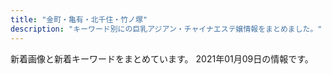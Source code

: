 ```yaml
---
title: "金町・亀有・北千住・竹ノ塚"
description: "キーワード別にの巨乳アジアン・チャイナエステ嬢情報をまとめました。"
---
```


新着画像と新着キーワードをまとめています。
2021年01月09日の情報です。

<DmmAffiliateIns />
<KeywordTable
  shops={
    [
    {
        "station": "JR\u91d1\u753a\u99c5\u5317\u53e3",
        "keywords": {
            "D": 18,
            "86": 14,
            "88": 4
        },
        "url": "http://esthe-aroma.biz/",
        "img_links": [
            "http://esthe-aroma.biz/img/cg02.jpg",
            "http://esthe-aroma.biz/img/cg09.jpg",
            "http://esthe-aroma.biz/img/m04.jpg",
            "http://esthe-aroma.biz/img/syst.jpg",
            "http://esthe-aroma.biz/img/m05a.jpg",
            "http://esthe-aroma.biz/img/top.jpg",
            "http://esthe-aroma.biz/img/fla03.jpg",
            "http://esthe-aroma.biz/img/stal.jpg",
            "http://esthe-aroma.biz/img/cg101.jpg",
            "http://esthe-aroma.biz/img/fla01.jpg",
            "http://esthe-aroma.biz/img/m02a.jpg",
            "http://esthe-aroma.biz/img/m05.jpg",
            "http://esthe-aroma.biz/img/tr02.jpg",
            "http://esthe-aroma.biz/img/cg05.jpg",
            "http://esthe-aroma.biz/img/cg03.jpg",
            "http://esthe-aroma.biz/img/m03.jpg",
            "http://esthe-aroma.biz/img/cg06.jpg",
            "http://esthe-aroma.biz/img/m03a.jpg",
            "http://esthe-aroma.biz/img/no.png",
            "http://esthe-aroma.biz/img/ff.jpg",
            "http://esthe-aroma.biz/img/m02.jpg",
            "http://esthe-aroma.biz/img/cg10.jpg",
            "http://esthe-aroma.biz/img/cg011.jpg",
            "http://esthe-aroma.biz/img/m01.jpg",
            "http://esthe-aroma.biz/img/acct.jpg",
            "http://esthe-aroma.biz/img/m06.jpg",
            "http://esthe-aroma.biz/img/cg081.jpg",
            "http://esthe-aroma.biz/img/tr01.jpg",
            "http://esthe-aroma.biz/img/cg021.jpg",
            "http://esthe-aroma.biz/img/fla02.jpg",
            "http://esthe-aroma.biz/img/cg07.jpg",
            "http://esthe-aroma.biz/img/m01a.jpg",
            "http://esthe-aroma.biz/img/cg01.jpg",
            "http://esthe-aroma.biz/img/cg08.jpg"
        ],
        "name": "Sakura"
    },
    {
        "station": "JR\u5357\u5343\u4f4f\u99c5\u5357\u53e3",
        "url": "http://www.hi-msg.com/tulip/",
        "img_links": [],
        "keywords": {},
        "name": "Tulip\uff5e\u30c1\u30e5\u30fc\u30ea\u30c3\u30d7"
    },
    {
        "img_links": [
            "http://www.hananoyume.esjp.info/files/003.jpg",
            "http://www.hananoyume.esjp.info/images/tel.png",
            "http://www.hananoyume.esjp.info/files/007-03.jpg",
            "http://www.hananoyume.esjp.info/images/maga.jpg",
            "http://www.hananoyume.esjp.info/images/s1.jpg",
            "http://www.hananoyume.esjp.info/files/001.jpg",
            "http://www.hananoyume.esjp.info/files/006-03.jpg",
            "http://www.hananoyume.esjp.info/images/new3.png",
            "http://www.hananoyume.esjp.info/images/shop/shop02.jpg",
            "http://www.hananoyume.esjp.info/files/001-02.jpg",
            "http://www.hananoyume.esjp.info/images/zi_staff.png",
            "http://www.hananoyume.esjp.info/images/service.png",
            "http://www.hananoyume.esjp.info/images/main_top.png",
            "http://www.hananoyume.esjp.info/images/zi_massage.png",
            "http://www.hananoyume.esjp.info/files/005-03.jpg",
            "http://www.hananoyume.esjp.info/files/009-02.jpg",
            "http://www.hananoyume.esjp.info/files/007-02.jpg",
            "http://www.hananoyume.esjp.info/files/008.jpg",
            "http://www.hananoyume.esjp.info/images/main_bottom.png",
            "http://www.hananoyume.esjp.info/files/008-03.jpg",
            "http://www.hananoyume.esjp.info/files/001-03.jpg",
            "http://www.hananoyume.esjp.info/images/s3.jpg",
            "http://www.hananoyume.esjp.info/images/new1.png",
            "http://www.hananoyume.esjp.info/files/007.jpg",
            "http://www.hananoyume.esjp.info/files/009-03.jpg",
            "http://www.hananoyume.esjp.info/files/005.jpg",
            "http://www.hananoyume.esjp.info/images/infotiao1.jpg",
            "http://www.hananoyume.esjp.info/files/003-02.jpg",
            "http://www.hananoyume.esjp.info/files/003-03.jpg",
            "http://www.hananoyume.esjp.info/images/shop/shop01.jpg",
            "http://www.hananoyume.esjp.info/images/shop/shop03.jpg",
            "http://www.hananoyume.esjp.info/files/005-02.jpg",
            "http://www.hananoyume.esjp.info/files/006-02.jpg",
            "http://www.hananoyume.esjp.info/images/xian.png",
            "http://www.hananoyume.esjp.info/images/pick.png",
            "http://www.hananoyume.esjp.info/images/s2.jpg",
            "http://www.hananoyume.esjp.info/files/008-02.jpg",
            "http://www.hananoyume.esjp.info/files/006.jpg",
            "http://www.hananoyume.esjp.info/images/shop/shop04.jpg",
            "http://www.hananoyume.esjp.info/files/009.jpg"
        ],
        "name": "\u82b1\u306e\u5922",
        "station": "JR\u4e80\u6709\u99c5\u5357\u53e3",
        "url": "http://www.hananoyume.esjp.info/",
        "keywords": {
            "E": 1,
            "D": 5,
            "86": 2,
            "88": 1,
            "87": 3,
            "89": 1
        }
    },
    {
        "station": "\u5317\u5343\u4f4f\u99c5\u6771\u53e3",
        "keywords": {
            "D": 1,
            "E": 2
        },
        "name": "\u6cc9\u30fb\u3044\u305a\u307f",
        "img_links": [
            "https://moon-love.info/staffPhoto/b20200711151214.jpg",
            "https://moon-love.info/images/mobile.jpg",
            "https://moon-love.info/images/slider1/03.jpg",
            "https://moon-love.info/images/gallery1.png",
            "https://moon-love.info/staffPhoto/b20200527170611.jpg",
            "https://moon-love.info/staffPhoto/s20200711151214.jpg",
            "https://moon-love.info/js/sliderLine/slide_prev.png",
            "https://moon-love.info/images/slider1/01.jpg",
            "https://moon-love.info/images/slider1/02.jpg",
            "https://moon-love.info/images/returnBtn.png",
            "https://moon-love.info/uploadfiles/images/campaignIyasiHealCom.jpg",
            "https://moon-love.info/js/sliderLine/slide_next.png",
            "https://moon-love.info/images/noImg.jpg",
            "https://moon-love.info/staffPhoto/s20200527170611.jpg"
        ],
        "url": "https://moon-love.info/"
    },
    {
        "img_links": [
            "http://raku.est888.com/css/staff/staff01-a.png",
            "http://raku.est888.com/css/top02-left.png",
            "http://raku.est888.com/css/osusume.jpg",
            "http://raku.est888.com/css/staff/staff001-a.png",
            "http://raku.est888.com/css/nav/nav-004.jpg",
            "http://raku.est888.com/css/tel.png",
            "http://raku.est888.com/css/cam01.jpg",
            "http://raku.est888.com/css/nav/nav-001.jpg",
            "http://raku.est888.com/css/nav/nav-003.jpg",
            "http://raku.est888.com/css/nav/nav-005.jpg",
            "http://raku.est888.com/css/nav/nav-006.jpg",
            "http://raku.est888.com/css/nav/nav-002.jpg"
        ],
        "station": "JR\u91d1\u753a\u99c5\u5317\u53e3",
        "keywords": {
            "87": 2,
            "C": 2,
            "D": 1,
            "89": 1
        },
        "url": "http://raku.est888.com/",
        "name": "\u697d"
    },
    {
        "station": "JR\u5317\u5343\u4f4f\u99c5",
        "img_links": [
            "http://www.kb.masg.info/files/015.jpg",
            "http://www.kb.masg.info/files/013.jpg",
            "http://www.kb.masg.info/files/002.jpg",
            "http://www.kb.masg.info/images/bar-news.png",
            "http://www.kb.masg.info/files/004.jpg",
            "http://www.kb.masg.info/files/010.jpg",
            "http://www.kb.masg.info/files/014.jpg",
            "http://www.kb.masg.info/images/info2.jpg",
            "http://www.kb.masg.info/files/008.jpg",
            "http://www.kb.masg.info/files/017.jpg",
            "http://www.kb.masg.info/files/016.jpg",
            "http://www.kb.masg.info/images/girls-bar.png",
            "http://www.kb.masg.info/images/bar-girls.png",
            "http://www.kb.masg.info/files/011.jpg",
            "http://www.kb.masg.info/files/005.jpg",
            "http://www.kb.masg.info/files/009.jpg",
            "http://www.kb.masg.info/images/info1.jpg",
            "http://www.kb.masg.info/images/bar-inte.png",
            "http://www.kb.masg.info/files/006.jpg",
            "http://www.kb.masg.info/files/012.jpg",
            "http://www.kb.masg.info/images/bar-infomation.png",
            "http://www.kb.masg.info/images/info_text.jpg"
        ],
        "name": "\u770b\u8b77\u7f8e\u4eba",
        "keywords": {
            "86": 2,
            "88": 1,
            "87": 10,
            "D": 14
        },
        "url": "http://www.kb.masg.info/"
    },
    {
        "station": "\u7af9\u30ce\u585a\u99c5\u6771\u53e3",
        "img_links": [
            "http://kokoroan.jps.cm/images/room3.jpg",
            "http://kokoroan.jps.cm/images/room2.jpg",
            "http://kokoroan.jps.cm/images/ser5.jpg",
            "http://kokoroan.jps.cm/photos/sites/31/2020/10/2020100113045422.jpg",
            "http://kokoroan.jps.cm/images/room1.jpg",
            "http://kokoroan.jps.cm/images/mobile.jpg",
            "http://kokoroan.jps.cm/photos/sites/31/2020/08/2020082513400117.jpg",
            "http://kokoroan.jps.cm/images/girl-z1.jpg",
            "http://kokoroan.jps.cm/images/service_line.jpg",
            "http://kokoroan.jps.cm/images/ser2.jpg",
            "http://kokoroan.jps.cm/images/end.jpg",
            "http://kokoroan.jps.cm/images/girl-z2.jpg",
            "http://kokoroan.jps.cm/photos/sites/31/2019/02/2019021213081728.jpg",
            "http://kokoroan.jps.cm/images/ser3.jpg",
            "http://kokoroan.jps.cm/photos/sites/31/2019/06/2019060614301966.jpg",
            "http://kokoroan.jps.cm/images/bj3.jpg",
            "http://kokoroan.jps.cm/images/room4.jpg",
            "http://kokoroan.jps.cm/images/top.jpg",
            "http://kokoroan.jps.cm/images/mobile2.jpg",
            "http://kokoroan.jps.cm/images/ser1.jpg",
            "http://kokoroan.jps.cm/images/ser4.jpg",
            "http://kokoroan.jps.cm/images/staff_line.jpg"
        ],
        "name": "\u5922\u306e\u5bb6",
        "url": "http://kokoroan.jps.cm/",
        "keywords": {
            "86": 2,
            "84": 1,
            "83": 1,
            "D": 2,
            "C": 13
        }
    },
    {
        "keywords": {
            "84": 34,
            "C": 176,
            "87": 238,
            "89": 34,
            "D": 646,
            "85": 204,
            "F": 34,
            "83": 136,
            "E": 340,
            "86": 204,
            "88": 306
        },
        "name": "\u6e80\u8db3\u5ea6666",
        "url": "http://manzoku666.ests.jp/",
        "station": "JR\u4e80\u6709\u99c5\u5317\u53e3",
        "img_links": [
            "http://manzoku666.ests.jp/photos/sites/11/2020/03/2020032501221834.jpg",
            "http://manzoku666.ests.jp/photos/sites/11/2020/12/2020121707473177.jpg",
            "http://manzoku666.ests.jp/photos/sites/11/2020/02/2020021806520598.jpg",
            "http://manzoku666.ests.jp/images/ico_headline.png",
            "http://manzoku666.ests.jp/photos/sites/11/2020/06/202006070246267.jpg",
            "http://manzoku666.ests.jp/images/link_nav01.png",
            "http://manzoku666.ests.jp/images/tit_service.png",
            "http://manzoku666.ests.jp/photos/sites/11/2020/02/2020020406060435.jpg",
            "http://manzoku666.ests.jp/photos/sites/11/2020/04/2020041307203772.jpg",
            "http://manzoku666.ests.jp/photos/sites/11/2020/08/2020083103592411.jpg",
            "http://manzoku666.ests.jp/images/tit_staff.png",
            "http://manzoku666.ests.jp/photos/sites/11/2020/03/2020032706054338.jpg",
            "http://manzoku666.ests.jp/photos/sites/11/2020/12/2020121401254793.jpg",
            "http://manzoku666.ests.jp/photos/sites/11/2020/10/2020100307052232.jpg",
            "http://manzoku666.ests.jp/photos/sites/11/2020/10/2020101205183856.jpg",
            "http://manzoku666.ests.jp/images/link_nav04.png",
            "http://manzoku666.ests.jp/images/img_service04.jpg",
            "http://manzoku666.ests.jp/photos/sites/11/2020/09/2020090504512885.jpg",
            "http://manzoku666.ests.jp/images/sp_tit_pick.png",
            "http://manzoku666.ests.jp/images/img_service02.jpg",
            "http://manzoku666.ests.jp/photos/sites/11/2020/04/2020041307203118.jpg",
            "http://manzoku666.ests.jp/photos/sites/11/2020/06/2020060702462380.jpg",
            "http://manzoku666.ests.jp/photos/sites/11/2020/12/2020120907170783.jpg",
            "http://manzoku666.ests.jp/images/top.png",
            "http://manzoku666.ests.jp/images/bg_cont01.png",
            "http://manzoku666.ests.jp/photos/sites/11/2020/05/2020050405544639.jpg",
            "http://manzoku666.ests.jp/photos/sites/11/2020/06/2020062404121978.jpg",
            "http://manzoku666.ests.jp/images/img_service03.jpg",
            "http://manzoku666.ests.jp/photos/sites/11/2020/08/2020080206581422.jpg",
            "http://manzoku666.ests.jp/photos/sites/11/2020/02/2020022105272151.jpg",
            "http://manzoku666.ests.jp/images/room3_l.jpg",
            "http://manzoku666.ests.jp/photos/sites/11/2020/04/2020042806324932.jpg",
            "http://manzoku666.ests.jp/images/tit_new.png",
            "http://manzoku666.ests.jp/photos/sites/11/2020/11/2020110502545271.jpg",
            "http://manzoku666.ests.jp/photos/sites/11/2020/04/2020041604115739.jpg",
            "http://manzoku666.ests.jp/photos/sites/11/2020/02/2020020503574552.jpg",
            "http://manzoku666.ests.jp/images/link_nav02.png",
            "http://manzoku666.ests.jp/images/room4_l.jpg",
            "http://manzoku666.ests.jp/images/sp_nav03.png",
            "http://manzoku666.ests.jp/images/bg_cont03.png",
            "http://manzoku666.ests.jp/images/re.png",
            "http://manzoku666.ests.jp/photos/sites/11/2020/02/2020022605090032.jpg",
            "http://manzoku666.ests.jp/photos/sites/11/2020/11/2020112004565896.jpg",
            "http://manzoku666.ests.jp/photos/sites/11/2020/04/2020040509014522.jpg",
            "http://manzoku666.ests.jp/images/com_tel.png",
            "http://manzoku666.ests.jp/photos/sites/11/2021/01/2021010105190155.jpg",
            "http://manzoku666.ests.jp/photos/sites/11/2020/02/2020020406060891.jpg",
            "http://manzoku666.ests.jp/photos/sites/11/2020/11/2020111603414573.jpg",
            "http://manzoku666.ests.jp/images/room1_l.jpg",
            "http://manzoku666.ests.jp/photos/sites/11/2020/09/2020090504513613.jpg",
            "http://manzoku666.ests.jp/photos/sites/11/2020/10/2020102403261010.jpg",
            "http://manzoku666.ests.jp/photos/sites/11/2020/03/2020032501222689.jpg",
            "http://manzoku666.ests.jp/photos/sites/11/2020/02/2020022605090017.jpg",
            "http://manzoku666.ests.jp/images/img_service01.jpg",
            "http://manzoku666.ests.jp/images/tit_pick.png",
            "http://manzoku666.ests.jp/photos/sites/11/2020/05/2020052602523290.jpg",
            "http://manzoku666.ests.jp/images/sp_header.jpg",
            "http://manzoku666.ests.jp/photos/sites/11/2020/07/2020072104583128.jpg",
            "http://manzoku666.ests.jp/images/ico02.png",
            "http://manzoku666.ests.jp/images/link_nav05.png",
            "http://manzoku666.ests.jp/photos/sites/11/2020/12/2020122103414393.jpg",
            "http://manzoku666.ests.jp/photos/sites/11/2020/02/2020020503574022.jpg",
            "http://manzoku666.ests.jp/photos/sites/11/2020/08/2020083103591832.jpg",
            "http://manzoku666.ests.jp/photos/sites/11/2020/05/2020050405545542.jpg",
            "http://manzoku666.ests.jp/images/sp_nav02.png",
            "http://manzoku666.ests.jp/images/ico01.png",
            "http://manzoku666.ests.jp/images/link_nav03.png",
            "http://manzoku666.ests.jp/photos/sites/11/2020/06/2020062404121396.jpg",
            "http://manzoku666.ests.jp/photos/sites/11/2020/11/2020112004565127.jpg",
            "http://manzoku666.ests.jp/photos/sites/11/2020/04/202004130720240.jpg",
            "http://manzoku666.ests.jp/photos/sites/11/2020/05/2020050909240788.jpg",
            "http://manzoku666.ests.jp/photos/sites/11/2020/12/2020120106591913.jpg",
            "http://manzoku666.ests.jp/images/sp_nav01.png",
            "http://manzoku666.ests.jp/photos/sites/11/2020/04/2020041604120698.jpg",
            "http://manzoku666.ests.jp/images/room2_l.jpg",
            "http://manzoku666.ests.jp/photos/sites/11/2020/06/2020060702461717.jpg",
            "http://manzoku666.ests.jp/photos/sites/11/2020/02/202002040606066.jpg",
            "http://manzoku666.ests.jp/photos/sites/11/2020/04/2020040509014579.jpg"
        ]
    },
    {
        "keywords": {},
        "station": "\u7dbe\u702c\u99c5",
        "url": "https://heart-peace.business.site/",
        "name": "heart Peace \uff5e\u30cf\u30fc\u30c8\u30d4\u30fc\u30b9\uff5e",
        "img_links": []
    },
    {
        "url": "http://www.babygirl.relaxjp.info/",
        "img_links": [
            "http://www.babygirl.relaxjp.info/files/004.jpg",
            "http://www.babygirl.relaxjp.info/images/m5.jpg",
            "http://www.babygirl.relaxjp.info/images/m2.jpg",
            "http://www.babygirl.relaxjp.info/images/m3.jpg",
            "http://www.babygirl.relaxjp.info/images/slider-img001.jpg",
            "http://www.babygirl.relaxjp.info/files/002.jpg",
            "http://www.babygirl.relaxjp.info/images/b-online.png",
            "http://www.babygirl.relaxjp.info/images/m4.jpg",
            "http://www.babygirl.relaxjp.info/images/b-tel.png",
            "http://www.babygirl.relaxjp.info/images/rsubt2.png",
            "http://www.babygirl.relaxjp.info/images/m6.jpg",
            "http://www.babygirl.relaxjp.info/images/rsubt1.png",
            "http://www.babygirl.relaxjp.info/images/m1.jpg",
            "http://www.babygirl.relaxjp.info/files/001.jpg",
            "http://www.babygirl.relaxjp.info/images/rsubt7.png",
            "http://www.babygirl.relaxjp.info/images/rsubt3.png",
            "http://www.babygirl.relaxjp.info/images/slider-img002.jpg",
            "http://www.babygirl.relaxjp.info/images/rsubt4.png",
            "http://www.babygirl.relaxjp.info/images/rsubt6.png",
            "http://www.babygirl.relaxjp.info/files/003.jpg",
            "http://www.babygirl.relaxjp.info/images/rsubt5.png"
        ],
        "keywords": {
            "C": 8,
            "87": 8,
            "86": 16,
            "D": 24,
            "88": 8
        },
        "station": "JR\u5317\u5343\u4f4f\u99c5\u897f\u53e3",
        "name": "Baby Girl \uff5e\u30d9\u30a4\u30d3\u30fc\u30ac\u30fc\u30eb\uff5e"
    },
    {
        "img_links": [
            "http://www.night.ne.jp/nightnet/img/11.jpg",
            "http://www.night.ne.jp/tokyo/house/img/view_4.jpg",
            "http://www.night.ne.jp/nightnet/img/2.jpg",
            "http://www.night.ne.jp/tokyo/house/img_staff/g_7278.jpg",
            "http://www.night.ne.jp/_format/W/img/whats_news.jpg",
            "http://www.night.ne.jp/tokyo/house/img/index_view.jpg",
            "http://www.night.ne.jp/_format/W/img/index_enter_1.jpg",
            "http://www.night.ne.jp/tokyo/house/img_staff/g_7277.jpg",
            "http://www.night.ne.jp/nightnet/img/7.jpg",
            "http://www.night.ne.jp/nightnet/img/14.jpg",
            "http://www.night.ne.jp/tokyo/house/img/view_2.jpg",
            "http://www.night.ne.jp/nightnet/img/1.jpg",
            "http://www.night.ne.jp/nightnet/img/3.jpg",
            "http://www.night.ne.jp/nightnet/img/8.jpg",
            "http://www.night.ne.jp/_format/W/img/whats_view.jpg",
            "http://www.night.ne.jp/nightnet/img/10.jpg",
            "http://www.night.ne.jp/nightnet/img/13.jpg",
            "http://www.night.ne.jp/tokyo/house/img/view_3.jpg",
            "http://www.night.ne.jp/nightnet/img/15.jpg",
            "http://www.night.ne.jp/tokyo/house/img/index.jpg",
            "http://www.night.ne.jp/tokyo/house/img/view_1.jpg",
            "http://www.night.ne.jp/nightnet/img/17.jpg",
            "http://www.night.ne.jp/_format/W/img/over_msg_01.jpg",
            "http://www.night.ne.jp/tokyo/house/img/index_top.jpg",
            "http://www.night.ne.jp/nightnet/img/5.jpg",
            "http://www.night.ne.jp/tokyo/house/img_staff/g_7074.jpg",
            "http://www.night.ne.jp/nightnet/img/6.jpg",
            "http://www.night.ne.jp/nightnet/img/16.jpg",
            "http://www.night.ne.jp/nightnet/img/12a.jpg",
            "http://www.night.ne.jp/nightnet/img/4.jpg",
            "http://www.night.ne.jp/tokyo/house/img/qr_code.jpg",
            "http://www.night.ne.jp/nightnet/img/9.jpg"
        ],
        "name": "\u5065\u5eb7\u30cf\u30a6\u30b9",
        "url": "http://www.night.ne.jp/tokyo/house/",
        "station": "JR\u4e80\u6709\u99c5\u5317\u53e3",
        "keywords": {}
    },
    {
        "keywords": {},
        "img_links": [
            "http://e-luxury.work/images/3.jpg",
            "http://e-luxury.work/img/eri1.jpg",
            "http://e-luxury.work/images/tel.jpg",
            "http://e-luxury.work/img/mimi1.jpg",
            "http://e-luxury.work/images/tt.jpg",
            "http://e-luxury.work/images/4.jpg",
            "http://e-luxury.work/img/mina1.jpg",
            "http://e-luxury.work/images/int1.jpg",
            "http://e-luxury.work/images/head.jpg",
            "http://e-luxury.work/images/1.jpg",
            "http://e-luxury.work/images/mobile.jpg",
            "http://e-luxury.work/images/5.jpg",
            "http://e-luxury.work/images/interior_t.jpg",
            "http://e-luxury.work/images/b1.jpg",
            "http://e-luxury.work/images/6.jpg",
            "http://e-luxury.work/images/int2.jpg",
            "http://e-luxury.work/img/momoka1.jpg",
            "http://e-luxury.work/images/7.jpg",
            "http://e-luxury.work/img/minami1.jpg",
            "http://e-luxury.work/images/ta.jpg",
            "http://e-luxury.work/images/news.jpg",
            "http://e-luxury.work/images/2.jpg",
            "http://e-luxury.work/img/kayo2.jpg",
            "http://e-luxury.work/images/staff_t.jpg",
            "http://e-luxury.work/images/sys.jpg",
            "http://e-luxury.work/img/kayo1.jpg",
            "http://e-luxury.work/img/yuki1.jpg"
        ],
        "name": "Angel",
        "station": "\u7dbe\u702c\u99c5\u897f\u53e3",
        "url": "http://e-luxury.work/"
    },
    {
        "name": "BODY RESORT",
        "url": "http://massage-esthe.red/",
        "keywords": {
            "86": 32,
            "D": 20,
            "C": 2
        },
        "station": "JR\u4e80\u6709\u99c5\u5317\u53e3",
        "img_links": [
            "http://massage-esthe.red/images/staff_images/st2.jpg",
            "http://massage-esthe.red/images/r7.jpg",
            "http://massage-esthe.red/images/an_3_02.jpg",
            "http://massage-esthe.red/images/slider/slide2.png",
            "http://massage-esthe.red/images/staff_images/st6.jpg",
            "http://massage-esthe.red/images/staff_images/sl.png",
            "http://massage-esthe.red/images/e.jpg",
            "http://massage-esthe.red/images/slider/slide5s.png",
            "http://massage-esthe.red/images/an_4_02.jpg",
            "http://massage-esthe.red/images/staff_images/st7.jpg",
            "http://massage-esthe.red/images/staff_images/sta7.jpg",
            "http://massage-esthe.red/images/staff_images/st4.jpg",
            "http://massage-esthe.red/images/staff_images/sta2.jpg",
            "http://massage-esthe.red/images/an_1_02.jpg",
            "http://massage-esthe.red/images/an_2_01.jpg",
            "http://massage-esthe.red/images/r5.jpg",
            "http://massage-esthe.red/images/an_2_02.jpg",
            "http://massage-esthe.red/images/slider/slide3.png",
            "http://massage-esthe.red/images/staff_images/st5.jpg",
            "http://massage-esthe.red/images/slider/slide5.png",
            "http://massage-esthe.red/images/slider/slide4s.png",
            "http://massage-esthe.red/images/slider/slide1.png",
            "http://massage-esthe.red/images/slider/slide3s.png",
            "http://massage-esthe.red/images/staff_images/sta4.jpg",
            "http://massage-esthe.red/images/an_5_01.jpg",
            "http://massage-esthe.red/images/no.png",
            "http://massage-esthe.red/images/r4.jpg",
            "http://massage-esthe.red/images/r3.jpg",
            "http://massage-esthe.red/images/an_4_01.jpg",
            "http://massage-esthe.red/images/index-1.jpg",
            "http://massage-esthe.red/images/qr.jpg",
            "http://massage-esthe.red/images/slider/slide2s.png",
            "http://massage-esthe.red/images/fbb.jpg",
            "http://massage-esthe.red/images/staff_images/sta3.jpg",
            "http://massage-esthe.red/images/line.jpg",
            "http://massage-esthe.red/images/an_1_01.jpg",
            "http://massage-esthe.red/images/r6.jpg",
            "http://massage-esthe.red/images/staff_images/sta6.jpg",
            "http://massage-esthe.red/images/staff_images/st1.jpg",
            "http://massage-esthe.red/images/staff_images/sta5.jpg",
            "http://massage-esthe.red/images/an_5_02.jpg",
            "http://massage-esthe.red/images/slider/slide4.png",
            "http://massage-esthe.red/images/slider/slide1s.png",
            "http://massage-esthe.red/images/index-2.jpg",
            "http://massage-esthe.red/images/staff_images/st9.jpg",
            "http://massage-esthe.red/images/an_3_01.jpg",
            "http://massage-esthe.red/images/r2.jpg",
            "http://massage-esthe.red/images/an_6_02.jpg",
            "http://massage-esthe.red/images/staff_images/sta9.jpg",
            "http://massage-esthe.red/images/an_6_01.jpg",
            "http://massage-esthe.red/images/staff_images/st3.jpg",
            "http://massage-esthe.red/images/line1.jpg",
            "http://massage-esthe.red/images/staff_images/sta1.jpg"
        ]
    },
    {
        "img_links": [
            "http://lucky.weblog.tc/2/uploadimg/1599202558.jpeg",
            "http://lucky.weblog.tc/2/uploadimg/1591252992.jpg",
            "http://lucky.weblog.tc/2/uploadimg/1591253020.jpg",
            "http://lucky.weblog.tc/icon2.png",
            "http://lucky.weblog.tc/loader.png",
            "http://lucky.weblog.tc/2/uploadimg/1597854926.jpeg",
            "http://lucky.weblog.tc/2/uploadimg/1591886701.jpg",
            "http://lucky.weblog.tc/2/uploadimg/1600148455.jpeg",
            "http://lucky.weblog.tc/2/uploadimg/1591253175.jpg",
            "http://lucky.weblog.tc/2/uploadimg/1591886646.jpg"
        ],
        "name": "LUCKY",
        "station": "\u7dbe\u702c\u99c5\u6771\u53e3",
        "keywords": {
            "88": 3,
            "83": 5,
            "87": 2,
            "90": 6,
            "D": 2,
            "84": 3,
            "C": 8,
            "86": 3
        },
        "url": "http://lucky.weblog.tc/"
    },
    {
        "url": "http://ningyo-hime.com/",
        "name": "\u4eba\u9b5a\u59eb",
        "img_links": [
            "http://ningyo-hime.com/images/slider1/01.jpg",
            "http://ningyo-hime.com/staffPhoto/b20201230174356.jpg",
            "http://ningyo-hime.com/staffPhoto/s20201212104914.jpg",
            "http://ningyo-hime.com/js/sliderLine/slide_next.png",
            "http://ningyo-hime.com/staffPhoto/b20200626161755.jpg",
            "http://ningyo-hime.com/staffPhoto/s20201230174356.jpg",
            "http://ningyo-hime.com/staffPhoto/b20200707192550.jpg",
            "http://ningyo-hime.com/images/slider1/03.jpg",
            "http://ningyo-hime.com/staffPhoto/s20200626161755.jpg",
            "http://ningyo-hime.com/staffPhoto/s20200707192550.jpg",
            "http://ningyo-hime.com/images/gallery1.png",
            "http://ningyo-hime.com/js/sliderLine/slide_prev.png",
            "http://ningyo-hime.com/staffPhoto/s20191003141511.jpg",
            "http://ningyo-hime.com/images/returnBtn.png",
            "http://ningyo-hime.com/staffPhoto/b20201101082513.jpg",
            "http://ningyo-hime.com/staffPhoto/s20201212112712.jpg",
            "http://ningyo-hime.com/uploadfiles/Image/campaignNingyoHimeCom.jpg",
            "http://ningyo-hime.com/staffPhoto/s20200630134438.jpg",
            "http://ningyo-hime.com/staffPhoto/b20200630134438.jpg",
            "http://ningyo-hime.com/staffPhoto/b20201212112712.jpg",
            "http://ningyo-hime.com/images/mobile.jpg",
            "http://ningyo-hime.com/staffPhoto/s20200905132814.jpg",
            "http://ningyo-hime.com/staffPhoto/b20191003141511.jpg",
            "http://ningyo-hime.com/staffPhoto/b20200905132814.jpg",
            "http://ningyo-hime.com/staffPhoto/b20201212104914.jpg",
            "http://ningyo-hime.com/staffPhoto/s20201101082513.jpg"
        ],
        "station": "\u7dbe\u702c\u99c5\u6771\u53e3",
        "keywords": {
            "D": 5,
            "C": 2,
            "84": 1
        }
    },
    {
        "name": "\u3084\u3059\u3089\u304e",
        "station": "\u6885\u5cf6\u99c5",
        "url": "http://relax-esthe.tokyo/",
        "keywords": {},
        "img_links": [
            "http://relax-esthe.tokyo/images/call.png",
            "http://relax-esthe.tokyo/css/m-left.jpg",
            "http://relax-esthe.tokyo/css/m-top-right03.jpg",
            "http://relax-esthe.tokyo/css/m-top-right01.jpg",
            "http://relax-esthe.tokyo/css/m-head1.jpg",
            "http://relax-esthe.tokyo/css/m-top-right04.jpg",
            "http://relax-esthe.tokyo/css/m-right.jpg",
            "http://relax-esthe.tokyo/css/top-left01.jpg",
            "http://relax-esthe.tokyo/css/staff/staff02.png",
            "http://relax-esthe.tokyo/css/staff/staff05.png",
            "http://relax-esthe.tokyo/css/staff/staff01.png",
            "http://relax-esthe.tokyo/css/staff/staff03.png",
            "http://relax-esthe.tokyo/css/m-top02.jpg",
            "http://relax-esthe.tokyo/css/m-yejiao.jpg",
            "http://relax-esthe.tokyo/css/staff/staff06.png",
            "http://relax-esthe.tokyo/css/m-top-right02.jpg",
            "http://relax-esthe.tokyo/css/staff/staff07.png"
        ]
    },
    {
        "keywords": {},
        "img_links": [
            "https://image.jimcdn.com/app/cms/image/transf/dimension=1080x1024:format=jpg/path/s491738307dab8ed0/image/i620db1cf9b307f7a/version/1607666292/image.jpg",
            "https://image.jimcdn.com/app/cms/image/transf/none/path/s491738307dab8ed0/image/iba7a970dbc047ea1/version/1607666237/image.jpg",
            "https://image.jimcdn.com/app/cms/image/transf/none/path/s491738307dab8ed0/image/i5806f8c0fbbca598/version/1417614009/image.jpg",
            "https://image.jimcdn.com/app/cms/image/transf/dimension=1080x1024:format=jpg/path/s491738307dab8ed0/image/ie54739bfe4411825/version/1606798127/image.jpg"
        ],
        "station": "\u5800\u5207\u83d6\u84b2\u5712\u99c5",
        "url": "http://kungangm.jimdo.com/",
        "name": "\u541b\u5b89"
    },
    {
        "img_links": [
            "http://www.relax-miyabi.com/img/glo_06_off.jpg",
            "http://www.relax-miyabi.com/img/glo_02_off.jpg",
            "http://www.relax-miyabi.com/files/019-03.jpg",
            "http://www.relax-miyabi.com/img/slider/1.jpg",
            "http://www.relax-miyabi.com/img/glo_03_off.jpg",
            "http://www.relax-miyabi.com/img/top-h5R.jpg",
            "http://www.relax-miyabi.com/img/slider/3.jpg",
            "http://www.relax-miyabi.com/img/top-h5R2.jpg",
            "http://www.relax-miyabi.com/img/top-course2_off.jpg",
            "http://www.relax-miyabi.com/img/glo_04_off.jpg",
            "http://www.relax-miyabi.com/files/019.jpg",
            "http://www.relax-miyabi.com/files/019-02.jpg",
            "http://www.relax-miyabi.com/img/glo_01_off.jpg",
            "http://www.relax-miyabi.com/img/h4-top.jpg",
            "http://www.relax-miyabi.com/img/footer-top_off.jpg",
            "http://www.relax-miyabi.com/img/top-course_off.jpg",
            "http://www.relax-miyabi.com/files/014.jpg",
            "http://www.relax-miyabi.com/img/icon_tel.png",
            "http://www.relax-miyabi.com/img/bnr-01_off.jpg",
            "http://www.relax-miyabi.com/img/slider/2.jpg",
            "http://www.relax-miyabi.com/files/014-03.jpg",
            "http://www.relax-miyabi.com/img/glo_05_off.jpg",
            "http://www.relax-miyabi.com/files/014-02.jpg",
            "http://www.relax-miyabi.com/img/bnr-02_off.jpg"
        ],
        "name": "\u96c5",
        "keywords": {
            "D": 6,
            "86": 3,
            "88": 3
        },
        "url": "http://www.relax-miyabi.com/",
        "station": "\u4e94\u53cd\u91ce\u99c5"
    },
    {
        "keywords": {
            "E": 1,
            "C": 13,
            "84": 1,
            "G": 1,
            "88": 1,
            "D": 3,
            "85": 2,
            "87": 1
        },
        "url": "http://lux.abnavi.info/",
        "img_links": [
            "http://lux.abnavi.info/images/s_staff.png",
            "http://lux.abnavi.info/images/room2.jpg",
            "http://lux.abnavi.info/images/mobile.png",
            "http://lux.abnavi.info/images/room1.jpg",
            "http://lux.abnavi.info/images/room4.jpg",
            "http://lux.abnavi.info/images/acc3.jpg",
            "http://lux.abnavi.info/photos/sites/13/2020/12/2020121219411983.jpg",
            "http://lux.abnavi.info/photos/sites/13/2020/12/2020121219411715.jpg",
            "http://lux.abnavi.info/images/s_pick.jpg",
            "http://lux.abnavi.info/images/top.png",
            "http://lux.abnavi.info/photos/sites/13/2020/12/2020121219411956.jpg",
            "http://lux.abnavi.info/images/info.jpg",
            "http://lux.abnavi.info/images/acc5.jpg",
            "http://lux.abnavi.info/images/acc6.jpg",
            "http://lux.abnavi.info/photos/sites/13/2020/12/2020121219412144.jpg",
            "http://lux.abnavi.info/images/nbj1.png",
            "http://lux.abnavi.info/images/room3.jpg",
            "http://lux.abnavi.info/images/acc4.jpg",
            "http://lux.abnavi.info/images/acc1.jpg",
            "http://lux.abnavi.info/photos/sites/13/2020/12/2020121219412237.jpg",
            "http://lux.abnavi.info/images/s_news.png",
            "http://lux.abnavi.info/images/s_link.png",
            "http://lux.abnavi.info/images/acc2.jpg",
            "http://lux.abnavi.info/images/nbj3.jpg"
        ],
        "station": "JR\u4e80\u6709\u99c5\u5357\u53e3",
        "name": "Lux\u30fb\u30e9\u30c3\u30af\u30b9"
    },
    {
        "img_links": [],
        "url": "http://rakuen-hp.este.work/",
        "station": "JR\u5317\u5343\u4f4f\u99c5\u6771\u53e3",
        "name": "IRIS \uff5e\u30a2\u30a4\u30ea\u30b9\uff5e",
        "keywords": {}
    },
    {
        "keywords": {},
        "img_links": [
            "http://www.night.ne.jp/tokyo/2020/img/view_2.jpg",
            "http://www.night.ne.jp/nightnet/img/11.jpg",
            "http://www.night.ne.jp/tokyo/2020/img/index_view.jpg",
            "http://www.night.ne.jp/_format/W/img/whats_skill.jpg",
            "http://www.night.ne.jp/nightnet/img/2.jpg",
            "http://www.night.ne.jp/_format/W/img/whats_news.jpg",
            "http://www.night.ne.jp/_format/W/img/index_enter_1.jpg",
            "http://www.night.ne.jp/tokyo/2020/img/view_3.jpg",
            "http://www.night.ne.jp/tokyo/2020/img/skill_2.jpg",
            "http://www.night.ne.jp/nightnet/img/7.jpg",
            "http://www.night.ne.jp/tokyo/2020/img/view_1.jpg",
            "http://www.night.ne.jp/nightnet/img/14.jpg",
            "http://www.night.ne.jp/nightnet/img/1.jpg",
            "http://www.night.ne.jp/nightnet/img/3.jpg",
            "http://www.night.ne.jp/nightnet/img/8.jpg",
            "http://www.night.ne.jp/nightnet/img/10.jpg",
            "http://www.night.ne.jp/tokyo/2020/img_staff/g_7147.jpg",
            "http://www.night.ne.jp/_format/W/img/whats_view.jpg",
            "http://www.night.ne.jp/nightnet/img/13.jpg",
            "http://www.night.ne.jp/nightnet/img/15.jpg",
            "http://www.night.ne.jp/tokyo/2020/img/index_top.jpg",
            "http://www.night.ne.jp/tokyo/2020/img_staff/g_7149.jpg",
            "http://www.night.ne.jp/tokyo/2020/img/index.jpg",
            "http://www.night.ne.jp/nightnet/img/17.jpg",
            "http://www.night.ne.jp/tokyo/2020/img/skill_3.jpg",
            "http://www.night.ne.jp/nightnet/img/5.jpg",
            "http://www.night.ne.jp/tokyo/2020/img/skill_1.jpg",
            "http://www.night.ne.jp/tokyo/2020/img/qr_code.jpg",
            "http://www.night.ne.jp/nightnet/img/6.jpg",
            "http://www.night.ne.jp/nightnet/img/16.jpg",
            "http://www.night.ne.jp/nightnet/img/12a.jpg",
            "http://www.night.ne.jp/nightnet/img/4.jpg",
            "http://www.night.ne.jp/tokyo/2020/img/index_skill.jpg",
            "http://www.night.ne.jp/nightnet/img/9.jpg"
        ],
        "station": "JR\u4e80\u6709\u99c5\u5317\u53e3",
        "name": "2020",
        "url": "http://www.night.ne.jp/tokyo/2020/"
    },
    {
        "keywords": {
            "87": 5,
            "D": 15,
            "85": 10,
            "82": 5,
            "C": 16
        },
        "img_links": [
            "http://iyasinobara.oks.bz/photos/sites/36/2020/11/2020112101523963.jpg",
            "http://iyasinobara.oks.bz/images/mobile.jpg",
            "http://iyasinobara.oks.bz/photos/sites/36/2020/02/2020021401252254.jpg",
            "http://iyasinobara.oks.bz/photos/sites/36/2020/07/2020071503512478.jpg",
            "http://iyasinobara.oks.bz/images/s_news.jpg",
            "http://iyasinobara.oks.bz/images/s_staff.jpg",
            "http://iyasinobara.oks.bz/images/room3.jpg",
            "http://iyasinobara.oks.bz/images/s_shedule.jpg",
            "http://iyasinobara.oks.bz/images/top.jpg",
            "http://iyasinobara.oks.bz/photos/sites/36/2019/12/2019121401184994.jpg",
            "http://iyasinobara.oks.bz/images/room1.jpg",
            "http://iyasinobara.oks.bz/images/room4.jpg",
            "http://iyasinobara.oks.bz/images/room2.jpg"
        ],
        "name": "\u7652\u3057\u306e\u8594\u8587",
        "station": "JR\u91d1\u753a\u99c5\u5317\u53e3",
        "url": "http://iyasinobara.oks.bz/"
    },
    {
        "url": "http://youfirstesthe.com",
        "keywords": {
            "F": 3,
            "95": 3,
            "E": 18,
            "88": 4,
            "G": 9,
            "\u30bb\u30af\u30b7\u30fc": 4,
            "92": 6,
            "94": 7,
            "90": 6,
            "86": 5,
            "89": 2,
            "87": 3,
            "93": 6,
            "91": 6,
            "C": 3,
            "D": 5
        },
        "img_links": [
            "http://youfirstesthe.com/upload/girl/img03/img3_0003.jpg",
            "http://youfirstesthe.com/upload/girl/img03/img1_0015.jpg",
            "http://youfirstesthe.com/images/top/news.png",
            "http://youfirstesthe.com/upload/board/img_1555924960.jpg",
            "http://youfirstesthe.com/upload/girl/img03/img1_0003.jpg",
            "http://youfirstesthe.com/upload/girl/img02/img1_0007.jpg",
            "http://youfirstesthe.com/upload/girl/img03/img3_0008.jpg",
            "http://youfirstesthe.com/upload/girl/img02/img1_0008.jpg",
            "http://youfirstesthe.com/upload/girl/img03/img1_0014.jpg",
            "http://youfirstesthe.com/images/top/ranking03.png",
            "http://youfirstesthe.com/upload/girl/img02/img1_0027.jpg",
            "http://youfirstesthe.com/upload/girl/img03/img1_0021.jpg",
            "http://youfirstesthe.com/upload/girl/img03/img1_0027.jpg",
            "http://youfirstesthe.com/upload/girl/img02/img1_0020.jpg",
            "http://youfirstesthe.com/upload/girl/img03/img1_0026.jpg",
            "http://youfirstesthe.com/upload/girl/img02/img1_0026.jpg",
            "http://youfirstesthe.com/upload/girl/img03/img2_0008.jpg",
            "http://youfirstesthe.com/upload/girl/img03/img2_0019.jpg",
            "http://youfirstesthe.com/upload/girl/img03/img3_0007.jpg",
            "http://youfirstesthe.com/upload/girl/img02/img1_0024.jpg",
            "http://youfirstesthe.com/upload/board/img_1600470945.jpg",
            "http://youfirstesthe.com/images/top/ranking01.png",
            "http://youfirstesthe.com/upload/girl/img03/img1_0019.jpg",
            "http://youfirstesthe.com/upload/girl/img03/img4_0007.jpg",
            "http://youfirstesthe.com/upload/girl/img03/img2_0003.jpg",
            "http://youfirstesthe.com/upload/board/img_1551939705.jpg",
            "http://youfirstesthe.com/upload/girl/img02/img1_0021.jpg",
            "http://youfirstesthe.com/upload/girl/img02/img1_0014.jpg",
            "http://youfirstesthe.com/upload/girl/img02/img1_0003.jpg",
            "http://youfirstesthe.com/upload/girl/img03/img1_0016.jpg",
            "http://youfirstesthe.com/images/common/tel.png",
            "http://youfirstesthe.com/upload/girl/img03/img1_0020.jpg",
            "http://youfirstesthe.com/upload/girl/img02/img1_0004.jpg",
            "http://youfirstesthe.com/upload/girl/img03/img2_0016.jpg",
            "http://youfirstesthe.com/upload/girl/img02/img1_0016.jpg",
            "http://youfirstesthe.com/upload/board/img_1547772766.jpg",
            "http://youfirstesthe.com/images/top/ranking02.png",
            "http://youfirstesthe.com/images/top/pickup_box.png",
            "http://youfirstesthe.com/upload/girl/img02/img1_0015.jpg",
            "http://youfirstesthe.com/upload/girl/img03/img1_0024.jpg",
            "http://youfirstesthe.com/upload/board/img_1558501433.jpg",
            "http://youfirstesthe.com/upload/girl/img02/img1_0019.jpg",
            "http://youfirstesthe.com/upload/girl/img03/img4_0008.jpg",
            "http://youfirstesthe.com/upload/girl/img03/img1_0007.jpg",
            "http://youfirstesthe.com/upload/girl/img03/img2_0007.jpg",
            "http://youfirstesthe.com/upload/girl/img03/img3_0020.jpg",
            "http://youfirstesthe.com/upload/girl/img03/img2_0014.jpg",
            "http://youfirstesthe.com/upload/girl/img03/img1_0008.jpg",
            "http://youfirstesthe.com/upload/board/img_1601452249.jpg",
            "http://youfirstesthe.com/images/top/list_btn.png",
            "http://youfirstesthe.com/upload/girl/img03/img1_0004.jpg",
            "http://youfirstesthe.com/upload/girl/img03/img2_0020.jpg",
            "http://youfirstesthe.com/upload/girl/img03/img5_0008.jpg"
        ],
        "station": "\u7dbe\u702c\u99c5\u6771\u53e3",
        "name": "You First*\u30e6\u30fc\u30d5\u30a1\u30fc\u30b9\u30c8"
    },
    {
        "name": "\u30b9\u30a4\u30fc\u30c8\u30cf\u30fc\u30c8",
        "img_links": [
            "http://takamaru.xyz/static/picture/photo02.jpg",
            "http://takamaru.xyz/uploads/201203/1-201203134202395.jpg",
            "http://takamaru.xyz/uploads/200717/1-200GFUI0L0.jpg",
            "http://takamaru.xyz/uploads/201007/1-20100G45100148.jpg",
            "http://takamaru.xyz/static/picture/top.jpg",
            "http://takamaru.xyz/static/picture/mobile.png",
            "http://takamaru.xyz/static/picture/tite-staff1.jpg",
            "http://takamaru.xyz/static/picture/baner2.jpg",
            "http://takamaru.xyz/uploads/201219/1-201219155A2393.jpg",
            "http://takamaru.xyz/static/picture/photo01.jpg",
            "http://takamaru.xyz/static/picture/baner.jpg",
            "http://takamaru.xyz/static/picture/photo03.jpg",
            "http://takamaru.xyz/uploads/201009/1-201009125049594.jpg",
            "http://takamaru.xyz/static/picture/tite-staff.jpg",
            "http://takamaru.xyz/static/picture/top2.png",
            "http://takamaru.xyz/static/picture/news-tit.png",
            "http://takamaru.xyz/uploads/200717/1-200GFZ05BS.jpg",
            "http://takamaru.xyz/static/picture/photo04.jpg",
            "http://takamaru.xyz/static/picture/news-tit1.jpg"
        ],
        "url": "http://takamaru.xyz/",
        "station": "JR\u91d1\u753a\u99c5\u5317\u53e3",
        "keywords": {
            "C": 12
        }
    },
    {
        "name": "\u82b1\u306e\u604b",
        "img_links": [
            "http://bananokoi.ies.bz/photos/sites/53/2019/08/2019082408250582.jpg",
            "http://bananokoi.ies.bz/photos/sites/53/2020/08/2020081801004276.jpg",
            "http://bananokoi.ies.bz/photos/sites/53/2020/11/2020110807293666.jpg",
            "http://bananokoi.ies.bz/photos/sites/53/2020/02/202002210532112.jpg",
            "http://bananokoi.ies.bz/photos/sites/53/2020/01/2020010303301377.jpg",
            "http://bananokoi.ies.bz/photos/sites/53/2019/11/2019112805050353.jpg",
            "http://bananokoi.ies.bz/photos/sites/53/2019/11/2019112509563092.jpg",
            "http://bananokoi.ies.bz/photos/sites/53/2020/11/202011280901218.jpg",
            "http://bananokoi.ies.bz/photos/sites/53/2020/02/2020022204462823.jpg",
            "http://bananokoi.ies.bz/photos/sites/53/2020/12/2020120601271370.jpg",
            "http://bananokoi.ies.bz/photos/sites/53/2020/02/2020021601411832.jpg",
            "http://bananokoi.ies.bz/photos/sites/53/2020/10/2020101705493891.jpg",
            "http://bananokoi.ies.bz/photos/sites/53/2019/08/2019082205504462.jpg",
            "http://bananokoi.ies.bz/photos/sites/53/2019/12/2019120604140617.jpg",
            "http://bananokoi.ies.bz/photos/sites/53/2021/01/2021010706341642.jpg",
            "http://bananokoi.ies.bz/photos/sites/53/2020/01/2020011802175533.jpg",
            "http://bananokoi.ies.bz/images/news_bj1.png",
            "http://bananokoi.ies.bz/images/s_news.png",
            "http://bananokoi.a6.reraku.work/upload/sites/53/2021/01/2021010706341642.jpg",
            "http://bananokoi.ies.bz/photos/sites/53/2019/11/2019111506470991.jpg",
            "http://bananokoi.ies.bz/photos/sites/53/2019/11/2019112805045756.jpg",
            "http://bananokoi.ies.bz/photos/sites/53/2019/10/2019100807095912.jpg",
            "http://bananokoi.ies.bz/photos/sites/53/2020/01/2020012905580453.jpg",
            "http://bananokoi.ies.bz/photos/sites/53/2020/01/2020011802175754.jpg",
            "http://bananokoi.ies.bz/photos/sites/53/2019/09/2019093008164995.jpg",
            "http://bananokoi.ies.bz/photos/sites/53/2019/09/2019093008164370.jpg",
            "http://bananokoi.ies.bz/photos/sites/53/2020/03/2020031706294445.jpg",
            "http://bananokoi.ies.bz/photos/sites/53/2019/10/2019100807095937.jpg",
            "http://bananokoi.ies.bz/photos/sites/53/2020/10/2020101906190427.jpg",
            "http://bananokoi.ies.bz/photos/sites/53/2020/02/2020020108400481.jpg",
            "http://bananokoi.ies.bz/images/s3.jpg",
            "http://bananokoi.ies.bz/photos/sites/53/2020/12/2020121106361635.jpg",
            "http://bananokoi.ies.bz/photos/sites/53/2020/06/2020063005375274.jpg",
            "http://bananokoi.ies.bz/photos/sites/53/2019/11/201911280504516.jpg",
            "http://bananokoi.ies.bz/images/end.jpg",
            "http://bananokoi.ies.bz/photos/sites/53/2020/01/2020012905575764.jpg",
            "http://bananokoi.ies.bz/images/news_bj3.png",
            "http://bananokoi.ies.bz/photos/sites/53/2020/02/2020021601411955.jpg",
            "http://bananokoi.ies.bz/photos/sites/53/2019/09/2019091001154919.jpg",
            "http://bananokoi.ies.bz/photos/sites/53/2020/07/2020072004552537.jpg",
            "http://bananokoi.ies.bz/photos/sites/53/2020/12/2020121503311780.jpg",
            "http://bananokoi.ies.bz/images/top.jpg",
            "http://bananokoi.ies.bz/photos/sites/53/2020/08/202008300527126.jpg",
            "http://bananokoi.ies.bz/photos/sites/53/2020/02/2020020108400986.jpg",
            "http://bananokoi.ies.bz/photos/sites/53/2020/01/2020010804074123.jpg",
            "http://bananokoi.ies.bz/photos/sites/53/2020/03/2020031706295336.jpg",
            "http://bananokoi.ies.bz/photos/sites/53/2019/10/201910100356119.jpg",
            "http://bananokoi.ies.bz/photos/sites/53/2020/06/2020061703534053.jpg",
            "http://bananokoi.ies.bz/photos/sites/53/2020/11/2020111505532746.jpg",
            "http://bananokoi.ies.bz/photos/sites/53/2019/08/2019082409223122.jpg",
            "http://bananokoi.ies.bz/photos/sites/53/2020/11/2020110503264562.jpg",
            "http://bananokoi.ies.bz/photos/sites/53/2020/12/2020122306264975.jpg",
            "http://bananokoi.ies.bz/photos/sites/53/2019/12/2019120604135958.jpg",
            "http://bananokoi.ies.bz/photos/sites/53/2019/10/2019101907391084.jpg",
            "http://bananokoi.ies.bz/images/s_staff.png",
            "http://bananokoi.ies.bz/photos/sites/53/2020/09/2020091405284352.jpg",
            "http://bananokoi.ies.bz/photos/sites/53/2020/01/2020010804073793.jpg",
            "http://bananokoi.ies.bz/photos/sites/53/2020/03/2020032705040960.jpg",
            "http://bananokoi.ies.bz/photos/sites/53/2020/01/2020010303302126.jpg",
            "http://bananokoi.ies.bz/photos/sites/53/2020/02/2020020204205679.jpg",
            "http://bananokoi.ies.bz/images/s_link.png",
            "http://bananokoi.ies.bz/photos/sites/53/2019/11/2019112509562424.jpg",
            "http://bananokoi.ies.bz/images/mobile.jpg",
            "http://bananokoi.ies.bz/photos/sites/53/2019/12/2019120604141324.jpg"
        ],
        "keywords": {
            "83": 238,
            "86": 408,
            "82": 102,
            "D": 578,
            "87": 204,
            "C": 551,
            "85": 272,
            "E": 204,
            "88": 68
        },
        "station": "\u7dbe\u702c\u99c5\u6771\u53e3",
        "url": "http://bananokoi.ies.bz/"
    },
    {
        "keywords": {
            "87": 40,
            "E": 84,
            "85": 20,
            "92": 20,
            "G": 20,
            "89": 40,
            "H": 22,
            "D": 62,
            "88": 40,
            "86": 40,
            "F": 22
        },
        "name": "Plaisir\u30fb\u30d7\u30ec\u30b8\u30fc\u30eb",
        "station": "JR\u4e80\u6709\u99c5\u5357\u53e3",
        "url": "http://bright.xyz.mn/",
        "img_links": [
            "http://bright.xyz.mn/photos/sites/10/2020/11/2020110507362248.jpg",
            "http://bright.xyz.mn/images/1.jpg",
            "http://bright.xyz.mn/images/line.png",
            "http://bright.xyz.mn/photos/sites/10/2020/08/2020081003373252.jpg",
            "http://bright.xyz.mn/images/s_pick.png",
            "http://bright.xyz.mn/images/s_link.jpg",
            "http://bright.xyz.mn/photos/sites/10/2020/07/2020072611535558.jpg",
            "http://bright.xyz.mn/photos/sites/10/2020/08/2020081003373131.jpg",
            "http://bright.xyz.mn/photos/sites/10/2020/10/2020100804253425.jpg",
            "http://bright.xyz.mn/photos/sites/10/2020/11/2020112603202074.jpg",
            "http://bright.xyz.mn/photos/sites/10/2020/02/2020022201512671-308x411.jpg",
            "http://bright.xyz.mn/images/s_face.jpg",
            "http://bright.xyz.mn/images/new.jpg",
            "http://bright.xyz.mn/photos/sites/10/2020/11/2020112603202174-308x411.jpg",
            "http://bright.xyz.mn/images/news_bj3.jpg",
            "http://bright.xyz.mn/images/2.jpg",
            "http://bright.xyz.mn/images/top.png",
            "http://bright.xyz.mn/images/end.png",
            "http://bright.xyz.mn/photos/sites/10/2020/02/2020022201512671.jpg",
            "http://bright.xyz.mn/images/mobile.jpg",
            "http://bright.xyz.mn/photos/sites/10/2020/07/2020072612030016.jpg",
            "http://bright.xyz.mn/images/s_therapist.jpg",
            "http://bright.xyz.mn/images/staff_bj3.jpg",
            "http://bright.xyz.mn/photos/sites/10/2020/02/2020022201512635.jpg",
            "http://bright.xyz.mn/photos/sites/10/2020/11/2020111606393626.jpg",
            "http://bright.xyz.mn/photos/sites/10/2020/02/2020022201512493.jpg",
            "http://bright.xyz.mn/photos/sites/10/2020/11/2020112603202174.jpg",
            "http://bright.xyz.mn/photos/sites/10/2020/11/2020112603202074-308x411.jpg",
            "http://bright.xyz.mn/photos/sites/10/2020/07/2020072612030016-308x411.jpg",
            "http://bright.xyz.mn/images/s_news.jpg",
            "http://bright.xyz.mn/photos/sites/10/2020/07/202007261153576.jpg",
            "http://bright.xyz.mn/photos/sites/10/2020/08/2020081003373131-308x411.jpg"
        ]
    },
    {
        "name": "\u7f8e\u5802",
        "img_links": [
            "http://aroma-heal.com/img/sys4.png",
            "http://aroma-heal.com/staff/yuki/01.jpg",
            "http://aroma-heal.com/img/sys2.png",
            "http://aroma-heal.com/img/cam.jpg",
            "http://aroma-heal.com/img/t-a.jpg",
            "http://aroma-heal.com/img/t-t.jpg",
            "http://aroma-heal.com/img/t-o.jpg",
            "http://aroma-heal.com/img/pic.jpg",
            "http://aroma-heal.com/staff/aoi/01.jpg",
            "http://aroma-heal.com/img/tit.jpg",
            "http://aroma-heal.com/img/sysetc.png",
            "http://aroma-heal.com/img/t-r.jpg",
            "http://aroma-heal.com/img/adrs.jpg",
            "http://aroma-heal.com/img/botton.jpg",
            "http://aroma-heal.com/img/t-s.jpg",
            "http://aroma-heal.com/staff/mimi/01.jpg",
            "http://aroma-heal.com/img/tel.jpg",
            "http://aroma-heal.com/img/add.jpg",
            "http://aroma-heal.com/img/pc.jpg",
            "http://aroma-heal.com/img/info.jpg",
            "http://aroma-heal.com/img/sys1.png",
            "http://aroma-heal.com/img/sys3.png"
        ],
        "url": "http://aroma-heal.com/",
        "station": "JR\u5317\u5343\u4f4f\u99c5\u6771\u53e3",
        "keywords": {}
    },
    {
        "keywords": {
            "E": 2,
            "87": 2,
            "89": 1,
            "86": 2,
            "D": 3
        },
        "station": "JR\u4e80\u6709\u99c5\u5357\u53e3",
        "name": "\u604b\u4eba\u697d\u5712",
        "url": "http://koi.rankuens.com/",
        "img_links": [
            "http://koi.rankuens.com/css/staff/staff10.jpg",
            "http://koi.rankuens.com/css/nav/nav02.jpg",
            "http://koi.rankuens.com/css/left.jpg",
            "http://koi.rankuens.com/css/nav/nav04.jpg",
            "http://koi.rankuens.com/css/nav/nav05.jpg",
            "http://koi.rankuens.com/css/nav/nav06.jpg",
            "http://koi.rankuens.com/css/top005.jpg",
            "http://koi.rankuens.com/css/right.jpg",
            "http://koi.rankuens.com/css/staff/staff0005.jpg",
            "http://koi.rankuens.com/css/top-01.jpg",
            "http://koi.rankuens.com/css/nav/nav01.jpg",
            "http://koi.rankuens.com/css/top004.jpg",
            "http://koi.rankuens.com/css/staff/staff09.jpg",
            "http://koi.rankuens.com/css/staff/staff0006.jpg",
            "http://koi.rankuens.com/css/head03.jpg",
            "http://koi.rankuens.com/css/staff/staff08.jpg",
            "http://koi.rankuens.com/css/staff/staff0005-b.jpg",
            "http://koi.rankuens.com/css/nav/nav03.jpg"
        ]
    },
    {
        "img_links": [
            "http://urara.tyo.cm/photos/sites/5/2020/07/2020072904152474.jpg",
            "http://urara.tyo.cm/images/ico02.png",
            "http://urara.tyo.cm/photos/sites/5/2020/07/2020072904152581.jpg",
            "http://urara.tyo.cm/images/tit_staff02.png",
            "http://urara.tyo.cm/images/pagetop.png",
            "http://urara.tyo.cm/images/link_nav01.png",
            "http://urara.tyo.cm/images/tit_info02.png",
            "http://urara.tyo.cm/images/bg_infotit.png",
            "http://urara.tyo.cm/images/link_nav02.png",
            "http://urara.tyo.cm/photos/sites/5/2020/08/2020082101302071.jpg",
            "http://urara.tyo.cm/photos/sites/5/2020/11/2020112706272440.jpg",
            "http://urara.tyo.cm/images/link_nav05.png",
            "http://urara.tyo.cm/images/slider02.png",
            "http://urara.tyo.cm/photos/sites/5/2020/07/2020072904152344.jpg",
            "http://urara.tyo.cm/images/slider01.png",
            "http://urara.tyo.cm/images/tit_info01.png",
            "http://urara.tyo.cm/images/slider03.png",
            "http://urara.tyo.cm/images/link_nav04.png",
            "http://urara.tyo.cm/photos/sites/5/2020/09/2020091508111353.jpg",
            "http://urara.tyo.cm/images/link_nav03.png",
            "http://urara.tyo.cm/photos/sites/5/2020/07/2020072904152438.jpg",
            "http://urara.tyo.cm/photos/sites/5/2020/10/2020101305325670.jpg",
            "http://urara.tyo.cm/images/tit_staff01.png",
            "http://urara.tyo.cm/images/top.png",
            "http://urara.tyo.cm/images/link_nav06.png"
        ],
        "name": "\u9e97",
        "keywords": {
            "D": 80,
            "85": 30,
            "84": 10,
            "86": 40
        },
        "station": "JR\u91d1\u753a\u99c5\u5317\u53e3",
        "url": "http://urara.tyo.cm/"
    },
    {
        "station": "JR\u91d1\u753a\u99c5\u5317\u53e3",
        "img_links": [
            "http://www.yurikago-massage.work/img/st11.jpg",
            "http://www.yurikago-massage.work/img/sta11.jpg",
            "http://www.yurikago-massage.work/img/st09.jpg",
            "http://www.yurikago-massage.work/img/fla-1.jpg",
            "http://www.yurikago-massage.work/img/sta7.jpg",
            "http://www.yurikago-massage.work/img/st9.jpg",
            "http://www.yurikago-massage.work/img/st6.jpg",
            "http://www.yurikago-massage.work/img/st10.jpg",
            "http://www.yurikago-massage.work/img/mo.png",
            "http://www.yurikago-massage.work/img/sta10.jpg",
            "http://www.yurikago-massage.work/img/st7.jpg",
            "http://www.yurikago-massage.work/img/sta9.jpg",
            "http://www.yurikago-massage.work/img/fla-2.jpg",
            "http://www.yurikago-massage.work/img/sta8.jpg",
            "http://www.yurikago-massage.work/img/st8.jpg",
            "http://www.yurikago-massage.work/img/sta6.jpg",
            "http://www.yurikago-massage.work/img/botton.jpg"
        ],
        "url": "http://www.yurikago-massage.work/",
        "name": "\u3086\u308a\u304b\u3054",
        "keywords": {
            "85": 4,
            "88": 4,
            "C": 13,
            "D": 8,
            "F": 4,
            "87": 4,
            "E": 4,
            "86": 4
        }
    },
    {
        "url": "http://angela.esjp.xyz/",
        "name": "Angela \u30a2\u30f3\u30b8\u30a7\u30e9",
        "img_links": [
            "http://angela.esjp.xyz/images/pickup_line.png",
            "http://angela.esjp.xyz/images/mobile_bg.png",
            "http://angela.esjp.xyz/girl/3.jpg",
            "http://angela.esjp.xyz/images/newsbg.png",
            "http://angela.esjp.xyz/girl/2.jpg",
            "http://angela.esjp.xyz/images/tel_footer.png",
            "http://angela.esjp.xyz/images/roomimg/photo01.jpg",
            "http://angela.esjp.xyz/images/nophotos.jpg",
            "http://angela.esjp.xyz/images/topbg.jpg",
            "http://angela.esjp.xyz/girl/6.jpg",
            "http://angela.esjp.xyz/girl/4.jpg",
            "http://angela.esjp.xyz/girl/1.jpg",
            "http://angela.esjp.xyz/images/staff_bg.png",
            "http://angela.esjp.xyz/images/roomimg/photo02.jpg"
        ],
        "keywords": {},
        "station": "\u7dbe\u702c\u99c5\u6771\u53e3"
    },
    {
        "url": "http://spring02.est888.com/",
        "img_links": [
            "http://spring02.est888.com/css/staff/staff04-b.png",
            "http://spring02.est888.com/css/top01.png",
            "http://spring02.est888.com/css/staff/staff09.png",
            "http://spring02.est888.com/css/staff/staff01-a.png",
            "http://spring02.est888.com/css/staff/staff09-b.png",
            "http://spring02.est888.com/css/staff/staff010-b.png",
            "http://spring02.est888.com/css/staff/staff03.png",
            "http://spring02.est888.com/css/osusume01.png",
            "http://spring02.est888.com/css/staff/staff01.png",
            "http://spring02.est888.com/css/nav/nav-002.png",
            "http://spring02.est888.com/css/nav/nav-006.png",
            "http://spring02.est888.com/css/nav/nav-003.png",
            "http://spring02.est888.com/css/staff/staff11-b.png",
            "http://spring02.est888.com/css/staff/staff12-b.png",
            "http://spring02.est888.com/css/staff/staff0008.png",
            "http://spring02.est888.com/css/staff/staff11-a.png",
            "http://spring02.est888.com/css/nav/nav-005.png",
            "http://spring02.est888.com/css/staff/staff010.png",
            "http://spring02.est888.com/css/staff/staff010-a.png",
            "http://spring02.est888.com/css/tel.png",
            "http://spring02.est888.com/css/staff/staff03-a.png",
            "http://spring02.est888.com/css/staff/staff008-b.png",
            "http://spring02.est888.com/css/staff/staff01-b.png",
            "http://spring02.est888.com/css/staff/staff12-a.png",
            "http://spring02.est888.com/css/top003.png",
            "http://spring02.est888.com/css/staff/staff005-b.png",
            "http://spring02.est888.com/css/staff/staff09-a.png",
            "http://spring02.est888.com/css/nav/nav-004.png",
            "http://spring02.est888.com/css/nav/nav-001.png",
            "http://spring02.est888.com/css/staff/staff003-b.png",
            "http://spring02.est888.com/css/staff/staff11.png",
            "http://spring02.est888.com/css/staff/staff04-a.png",
            "http://spring02.est888.com/css/staff/staff12.png",
            "http://spring02.est888.com/css/top02-left.png",
            "http://spring02.est888.com/css/staff/staff005.png",
            "http://spring02.est888.com/css/staff/staff04.png",
            "http://spring02.est888.com/css/top04.png",
            "http://spring02.est888.com/css/staff/staff005-a.png"
        ],
        "station": "\u7dbe\u702c\u99c5\u897f\u53e3",
        "name": "Spring-\u30b9\u30d7\u30ea\u30f3\u30b0-",
        "keywords": {
            "E": 2,
            "85": 3,
            "90": 3,
            "91": 1,
            "G": 1,
            "89": 1,
            "C": 4,
            "84": 1
        }
    },
    {
        "name": "\u611b",
        "img_links": [
            "http://ayase-ai.jpest.net/uploads//sites/33/2020/11/m-top02-1.jpg",
            "http://ayase-ai.jpest.net/uploads//sites/33/2020/11/g3.jpg",
            "http://ayase-ai.jpest.net/uploads//sites/33/2020/11/g5.jpg",
            "http://ayase-ai.jpest.net/uploads//sites/33/2020/11/g1-225x300.jpg",
            "http://ayase-ai.jpest.net/uploads//sites/33/2020/11/g2.jpg",
            "http://ayase-ai.jpest.net/uploads//sites/33/2020/12/main_bottom-1.png",
            "http://ayase-ai.jpest.net/uploads//sites/33/2020/12/r2-1.png",
            "http://ayase-ai.jpest.net/uploads//sites/33/2020/12/ss.png",
            "http://ayase-ai.jpest.net/uploads//sites/33/2020/12/ma01-1.jpg",
            "http://ayase-ai.jpest.net/uploads//sites/33/2020/11/g2-225x300.jpg",
            "http://ayase-ai.jpest.net/uploads//sites/33/2020/12/re.jpg",
            "http://ayase-ai.jpest.net/uploads//sites/33/2020/12/mobile-1.jpg",
            "http://ayase-ai.jpest.net/uploads//sites/33/2020/12/main_top.png",
            "http://ayase-ai.jpest.net/uploads//sites/33/2020/11/g5-225x300.jpg",
            "http://ayase-ai.jpest.net/uploads//sites/33/2020/11/g6.jpg",
            "http://ayase-ai.jpest.net/uploads//sites/33/2020/11/g3-225x300.jpg",
            "http://ayase-ai.jpest.net/uploads//sites/33/2020/12/main_bottom.png",
            "http://ayase-ai.jpest.net/uploads//sites/33/2020/12/main_top-1.png",
            "http://ayase-ai.jpest.net/uploads//sites/33/2020/12/r3-1.png",
            "http://ayase-ai.jpest.net/uploads//sites/33/2020/12/r1.png",
            "http://ayase-ai.jpest.net/uploads//sites/33/2020/12/r4-1.png",
            "http://ayase-ai.jpest.net/uploads//sites/33/2020/11/g4.jpg",
            "http://ayase-ai.jpest.net/uploads//sites/33/2020/11/g6-225x300.jpg",
            "http://ayase-ai.jpest.net/uploads//sites/33/2020/11/g1.jpg",
            "http://ayase-ai.jpest.net/uploads//sites/33/2020/11/g4-225x300.jpg",
            "http://ayase-ai.jpest.net/uploads//sites/33/2020/12/shishu-2.png"
        ],
        "keywords": {},
        "station": "\u7dbe\u702c\u99c5\u6771\u53e3",
        "url": "http://ayase-ai.jpest.net/"
    },
    {
        "name": "\u5065\u6b32",
        "url": "http://www.kenyoku.work/",
        "station": "JR\u91d1\u753a\u99c5\u5317\u53e3",
        "keywords": {},
        "img_links": [
            "http://www.kenyoku.work/images/s1.png",
            "http://www.kenyoku.work/images/b2.jpg",
            "http://www.kenyoku.work/images/interior_t.jpg",
            "http://www.kenyoku.work/images/mobile.jpg",
            "http://www.kenyoku.work/images/int2.png",
            "http://www.kenyoku.work/images/b1.jpg",
            "http://www.kenyoku.work/img/ami1.jpg",
            "http://www.kenyoku.work/img/risa1.jpg",
            "http://www.kenyoku.work/images/4.jpg",
            "http://www.kenyoku.work/images/2.jpg",
            "http://www.kenyoku.work/images/staff_t.jpg",
            "http://www.kenyoku.work/images/news.jpg",
            "http://www.kenyoku.work/images/int1.png",
            "http://www.kenyoku.work/images/head.jpg",
            "http://www.kenyoku.work/images/3.jpg",
            "http://www.kenyoku.work/images/1.jpg",
            "http://www.kenyoku.work/img/hana1.jpg",
            "http://www.kenyoku.work/images/info.png",
            "http://www.kenyoku.work/img/miki1.jpg",
            "http://www.kenyoku.work/images/sys.jpg"
        ]
    },
    {
        "station": "JR\u91d1\u753a\u99c5\u5357\u53e3",
        "img_links": [
            "http://www.ccgirl.work/images/head.jpg",
            "http://www.ccgirl.work/images/4.jpg",
            "http://www.ccgirl.work/images/interior_t.jpg",
            "http://www.ccgirl.work/images/2.jpg",
            "http://www.ccgirl.work/images/int1.jpg",
            "http://www.ccgirl.work/img/yuyu1.jpg",
            "http://www.ccgirl.work/images/info.jpg",
            "http://www.ccgirl.work/images/rec2.jpg",
            "http://www.ccgirl.work/images/sys.jpg",
            "http://www.ccgirl.work/images/3.jpg",
            "http://www.ccgirl.work/images/mobile.jpg",
            "http://www.ccgirl.work/images/int2.jpg",
            "http://www.ccgirl.work/images/ac1.jpg",
            "http://www.ccgirl.work/images/b1.jpg",
            "http://www.ccgirl.work/images/b2.jpg",
            "http://www.ccgirl.work/images/staff_t.jpg",
            "http://www.ccgirl.work/img/erika1.jpg",
            "http://www.ccgirl.work/images/rec1.jpg",
            "http://www.ccgirl.work/img/risa1.jpg",
            "http://www.ccgirl.work/images/1.jpg",
            "http://www.ccgirl.work/images/tel.jpg",
            "http://www.ccgirl.work/images/news.jpg",
            "http://www.ccgirl.work/img/nana1.jpg",
            "http://www.ccgirl.work/images/b3.jpg"
        ],
        "name": "\u6625",
        "keywords": {},
        "url": "http://www.ccgirl.work/"
    },
    {
        "name": "\u5b89\u5a1c\u30fb\u30a2\u30f3\u30ca",
        "keywords": {
            "D": 94,
            "87": 46,
            "86": 25,
            "85": 23,
            "80": 23,
            "83": 23,
            "C": 46,
            "88": 23,
            "E": 23
        },
        "url": "https://anna.iest.info/",
        "img_links": [
            "https://anna.iest.info/photos/sites/32/2020/11/2020110204554291.jpg",
            "https://anna.iest.info/photos/sites/32/2020/10/2020102309073277.jpg",
            "https://anna.iest.info/photos/sites/32/2020/12/2020122407252653.jpg",
            "https://anna.iest.info/photos/sites/32/2020/09/2020092310053021.jpg",
            "https://anna.iest.info/images/room2.jpg",
            "https://anna.iest.info/images/room3.jpg",
            "https://anna.iest.info/photos/sites/32/2020/09/2020092310230663.jpg",
            "https://anna.iest.info/images/09.jpg",
            "https://anna.iest.info/images/side_link03.png",
            "https://anna.iest.info/photos/sites/32/2020/09/2020092310084345.jpg",
            "https://anna.iest.info/photos/sites/32/2020/09/2020092310053060.jpg",
            "https://anna.iest.info/images/05.jpg",
            "https://anna.iest.info/photos/sites/32/2020/09/2020092310180247.jpg",
            "https://anna.iest.info/photos/sites/32/2020/09/2020092404431618.jpg",
            "https://anna.iest.info/images/top.png",
            "https://anna.iest.info/images/side_link02.png",
            "https://anna.iest.info/images/room1.jpg",
            "https://anna.iest.info/images/sp_top.jpg",
            "https://anna.iest.info/photos/sites/32/2020/09/2020092310104790.jpg",
            "https://anna.iest.info/photos/sites/32/2020/09/2020092310095442.jpg",
            "https://anna.iest.info/images/room4.jpg"
        ],
        "station": "\u7af9\u30ce\u585a\u99c5\u6771\u53e3"
    },
    {
        "img_links": [
            "http://kenkounoie-umejima.este88.com/gals/mimi1.jpg",
            "http://kenkounoie-umejima.este88.com/images/acc5.jpg",
            "http://kenkounoie-umejima.este88.com/images/acc1.jpg",
            "http://kenkounoie-umejima.este88.com/i/sp02.jpg",
            "http://kenkounoie-umejima.este88.com/gals/rika1.jpg",
            "http://kenkounoie-umejima.este88.com/gals/risa1.jpg",
            "http://kenkounoie-umejima.este88.com/gals/ai1.jpg",
            "http://kenkounoie-umejima.este88.com/gals/akane1.jpg",
            "http://kenkounoie-umejima.este88.com/images/acc2.jpg",
            "http://kenkounoie-umejima.este88.com/gals/kiki1.jpg",
            "http://kenkounoie-umejima.este88.com/images/acc3.jpg",
            "http://kenkounoie-umejima.este88.com/images/img1.jpg",
            "http://kenkounoie-umejima.este88.com/images/img2.jpg",
            "http://kenkounoie-umejima.este88.com/gals/emi1.jpg",
            "http://kenkounoie-umejima.este88.com/images/info.png",
            "http://kenkounoie-umejima.este88.com/images/img4.jpg",
            "http://kenkounoie-umejima.este88.com/images/img3.jpg",
            "http://kenkounoie-umejima.este88.com/images/acc4.jpg",
            "http://kenkounoie-umejima.este88.com/images/qr.jpg"
        ],
        "keywords": {},
        "station": "\u6885\u5cf6\u99c5",
        "name": "\u5065\u5eb7\u306e\u5bb6",
        "url": "http://kenkounoie-umejima.este88.com/"
    },
    {
        "url": "http://spring.est888.com/",
        "name": "Spring \uff5e\u30b9\u30d7\u30ea\u30f3\u30b0\uff5e",
        "station": "JR\u91d1\u753a\u99c5\u5317\u53e3",
        "keywords": {
            "89": 1,
            "E": 1,
            "85": 2,
            "91": 1,
            "90": 5,
            "D": 3,
            "84": 1,
            "C": 3
        },
        "img_links": [
            "http://spring.est888.com/css/staff/staff001-b.png",
            "http://spring.est888.com/css/nav/nav-004.png",
            "http://spring.est888.com/css/staff/staff11-a.png",
            "http://spring.est888.com/css/staff/staff012-a.png",
            "http://spring.est888.com/css/staff/staff11-b.png",
            "http://spring.est888.com/css/nav/nav-002.png",
            "http://spring.est888.com/css/nav/nav-006.png",
            "http://spring.est888.com/css/staff/staff0005-a.png",
            "http://spring.est888.com/css/staff/staff010-a.png",
            "http://spring.est888.com/css/staff/staff14.png",
            "http://spring.est888.com/css/nav/nav-001.png",
            "http://spring.est888.com/css/staff/staff14-a.png",
            "http://spring.est888.com/css/staff/staff16-b.png",
            "http://spring.est888.com/css/staff/staff004.png",
            "http://spring.est888.com/css/nav/nav-005.png",
            "http://spring.est888.com/css/staff/staff11.png",
            "http://spring.est888.com/css/staff/staff17-b.png",
            "http://spring.est888.com/css/staff/staff16.png",
            "http://spring.est888.com/css/staff/staff13.png",
            "http://spring.est888.com/css/staff/staff0005.png",
            "http://spring.est888.com/css/staff/staff004-a.png",
            "http://spring.est888.com/css/staff/staff012-b.png",
            "http://spring.est888.com/css/staff/staff14-b.png",
            "http://spring.est888.com/css/staff/staff17.png",
            "http://spring.est888.com/css/staff/staff17-a.png",
            "http://spring.est888.com/css/staff/staff16-a.png",
            "http://spring.est888.com/css/staff/staff0010-b.png",
            "http://spring.est888.com/css/top0000000003.jpg",
            "http://spring.est888.com/css/staff/staff012.png",
            "http://spring.est888.com/css/staff/staff0005-b.png",
            "http://spring.est888.com/css/tel.png",
            "http://spring.est888.com/css/staff/staff13-a.png",
            "http://spring.est888.com/css/top001.png",
            "http://spring.est888.com/css/nav/nav-003.png",
            "http://spring.est888.com/css/staff/staff004-b.png",
            "http://spring.est888.com/css/staff/staff001-a.png",
            "http://spring.est888.com/css/staff/staff010.png",
            "http://spring.est888.com/css/staff/staff001.png"
        ]
    },
    {
        "keywords": {
            "E": 2,
            "C": 1,
            "85": 2,
            "86": 1,
            "D": 2
        },
        "url": "https://besteste.com/",
        "station": "JR\u4e80\u6709\u99c5\u5317\u53e3",
        "name": "\u685c",
        "img_links": [
            "https://besteste.com/staffPhoto/s20201104201732.jpg",
            "https://besteste.com/staffPhoto/s20201223163235.jpg",
            "https://besteste.com/staffPhoto/s20201104202356.jpg",
            "https://besteste.com/staffPhoto/b20201104201913.jpg",
            "https://besteste.com/staffPhoto/s20201104202637.jpg",
            "https://besteste.com/staffPhoto/b20201104202235.jpg",
            "https://besteste.com/images/slider1/03.jpg",
            "https://besteste.com/staffPhoto/s20201104202509.jpg",
            "https://besteste.com/staffPhoto/b20201223163111.jpg",
            "https://besteste.com/js/sliderLine/slide_prev.png",
            "https://besteste.com/staffPhoto/s20201223163320.jpg",
            "https://besteste.com/staffPhoto/b20201104202740.jpg",
            "https://besteste.com/staffPhoto/b20201223163529.jpg",
            "https://besteste.com/staffPhoto/b20201223163320.jpg",
            "https://besteste.com/staffPhoto/s20201104202122.jpg",
            "https://besteste.com/staffPhoto/b20201104202024.jpg",
            "https://besteste.com/images/mobile.jpg",
            "https://besteste.com/js/sliderLine/slide_next.png",
            "https://besteste.com/staffPhoto/s20201104201913.jpg",
            "https://besteste.com/staffPhoto/s20201223163111.jpg",
            "https://besteste.com/staffPhoto/b20201104202122.jpg",
            "https://besteste.com/staffPhoto/s20201223163417.jpg",
            "https://besteste.com/staffPhoto/b20201104202356.jpg",
            "https://besteste.com/images/returnBtn.png",
            "https://besteste.com/staffPhoto/s20201104202024.jpg",
            "https://besteste.com/staffPhoto/b20201104201732.jpg",
            "https://besteste.com/staffPhoto/s20201104202740.jpg",
            "https://besteste.com/staffPhoto/b20201104202559.jpg",
            "https://besteste.com/staffPhoto/s20201223163529.jpg",
            "https://besteste.com/staffPhoto/b20201104202509.jpg",
            "https://besteste.com/staffPhoto/s20201104202235.jpg",
            "https://besteste.com/staffPhoto/b20201223163235.jpg",
            "https://besteste.com/staffPhoto/s20201104202559.jpg",
            "https://besteste.com/staffPhoto/b20201104202637.jpg",
            "https://besteste.com/images/slider1/01.jpg",
            "https://besteste.com/staffPhoto/b20201223163417.jpg"
        ]
    },
    {
        "station": "JR\u91d1\u753a\u99c5\u5317\u53e3",
        "name": "\u30e9\u30c3\u30b7\u30e5",
        "keywords": {
            "87": 5,
            "88": 5,
            "90": 5,
            "C": 11,
            "89": 5
        },
        "url": "https://lush.jpn.vin/",
        "img_links": [
            "https://lush.jpn.vin/photos/sites/6/2020/12/2020121402082025.jpg",
            "https://lush.jpn.vin/images/bg_comend.jpg",
            "https://lush.jpn.vin/images/tit_pick.jpg",
            "https://lush.jpn.vin/images/end.jpg",
            "https://lush.jpn.vin/images/top.png",
            "https://lush.jpn.vin/images/border-bottom.png",
            "https://lush.jpn.vin/images/room2.jpg",
            "https://lush.jpn.vin/images/side_mobile.png",
            "https://lush.jpn.vin/photos/sites/6/2020/12/202012140206371.jpg",
            "https://lush.jpn.vin/images/rb.png",
            "https://lush.jpn.vin/photos/sites/6/2020/12/2020121402091934.jpg",
            "https://lush.jpn.vin/images/tit_staff.jpg",
            "https://lush.jpn.vin/images/tit_news.png",
            "https://lush.jpn.vin/images/room3.jpg",
            "https://lush.jpn.vin/images/room1.jpg",
            "https://lush.jpn.vin/images/lb.png",
            "https://lush.jpn.vin/images/girl.png",
            "https://lush.jpn.vin/photos/sites/6/2020/12/2020121402072787.jpg",
            "https://lush.jpn.vin/images/room4.jpg"
        ]
    },
    {
        "station": "\u7af9\u30ce\u585a\u99c5\u897f\u53e3",
        "img_links": [
            "http://nijikoyut.xyz/style/images/t4.jpg",
            "http://nijikoyut.xyz/style/images/t6.jpg",
            "http://nijikoyut.xyz/style/images/index-miru_18.jpg",
            "http://nijikoyut.xyz/style/images/t2.png",
            "http://nijikoyut.xyz/style/images/nav2-sta.png",
            "http://nijikoyut.xyz/style/images/index-miru_03.jpg",
            "http://nijikoyut.xyz/style/images/index-miru_06.jpg",
            "http://nijikoyut.xyz/style/images/nav-sys.jpg",
            "http://nijikoyut.xyz/uploads/201229/1-201229152000Y5.jpg",
            "http://nijikoyut.xyz/uploads/201229/1-201229151U2S6.jpg",
            "http://nijikoyut.xyz/style/images/t3.png",
            "http://nijikoyut.xyz/style/images/sys.jpg",
            "http://nijikoyut.xyz/uploads/201229/1-201229151R5336.jpg",
            "http://nijikoyut.xyz/style/images/s-bian.png",
            "http://nijikoyut.xyz/uploads/201229/1-201229151KH03.jpg"
        ],
        "url": "http://nijikoyut.xyz/",
        "name": "\u3072\u307e\u308f\u308a",
        "keywords": {}
    },
    {
        "url": "http://www.maria0228.com/",
        "img_links": [
            "http://www.maria0228.com/img/5.jpg",
            "http://www.maria0228.com/img/aya.jpg",
            "http://www.maria0228.com/img/nana.jpg",
            "http://www.maria0228.com/img/danni.jpg",
            "http://www.maria0228.com/img/yuri.jpg",
            "http://www.maria0228.com/img/mina.jpg",
            "http://www.maria0228.com/img/6.jpg",
            "http://www.maria0228.com/img/4.jpg",
            "http://www.maria0228.com/img/2.jpg",
            "http://www.maria0228.com/img/erika.jpg",
            "http://www.maria0228.com/img/3.jpg",
            "http://www.maria0228.com/img/1.jpg",
            "http://www.maria0228.com/img/7.jpg",
            "http://www.maria0228.com/img/ayumi.jpg"
        ],
        "station": "JR\u4e80\u6709\u99c5\u5317\u53e3",
        "name": "\u7652\u3057\u306e\u5bb6",
        "keywords": {}
    },
    {
        "keywords": {
            "D": 9
        },
        "name": "\u96c5",
        "url": "http://esthe-massage.pink/",
        "img_links": [
            "http://esthe-massage.pink/images/news.jpg",
            "http://esthe-massage.pink/sp/images/cg8.jpg",
            "http://esthe-massage.pink/images/end3.png",
            "http://esthe-massage.pink/images/cg8.jpg",
            "http://esthe-massage.pink/images/aboutus.jpg",
            "http://esthe-massage.pink/images/line.jpg",
            "http://esthe-massage.pink/images/newface.jpg",
            "http://esthe-massage.pink/images/cg4.jpg",
            "http://esthe-massage.pink/images/pick.jpg",
            "http://esthe-massage.pink/images/cg10.jpg",
            "http://esthe-massage.pink/sp/images/cg5.jpg",
            "http://esthe-massage.pink/images/cg3.jpg",
            "http://esthe-massage.pink/sp/images/tel.png",
            "http://esthe-massage.pink/sp/images/cg9.jpg",
            "http://esthe-massage.pink/sp/images/cg10.jpg",
            "http://esthe-massage.pink/sp/images/cg1.jpg",
            "http://esthe-massage.pink/images/cg5.jpg",
            "http://esthe-massage.pink/images/tb1.png",
            "http://esthe-massage.pink/images/cg1.jpg",
            "http://esthe-massage.pink/sp/images/telb.png",
            "http://esthe-massage.pink/images/cg7.jpg",
            "http://esthe-massage.pink/sp/images/cg2.jpg",
            "http://esthe-massage.pink/sp/images/cg3.jpg",
            "http://esthe-massage.pink/images/compaign.jpg",
            "http://esthe-massage.pink/images/mobile1.jpg",
            "http://esthe-massage.pink/images/cg9.jpg",
            "http://esthe-massage.pink/images/line2.jpg",
            "http://esthe-massage.pink/images/top.png",
            "http://esthe-massage.pink/images/mobile.jpg",
            "http://esthe-massage.pink/images/tb.png",
            "http://esthe-massage.pink/sp/images/teline.png",
            "http://esthe-massage.pink/images/cg6.jpg",
            "http://esthe-massage.pink/images/staff_tit.jpg",
            "http://esthe-massage.pink/images/cg2.jpg",
            "http://esthe-massage.pink/images/bb.png",
            "http://esthe-massage.pink/sp/images/top-img01.png",
            "http://esthe-massage.pink/sp/images/cg4.jpg",
            "http://esthe-massage.pink/images/staff_s.jpg"
        ],
        "station": "JR\u91d1\u753a\u99c5\u5317\u53e3"
    },
    {
        "url": "http://esthe-aroma.xyz/",
        "station": "\u7af9\u30ce\u585a\u99c5\u6771\u53e3",
        "name": "\u5927\u5bb6\u65cf",
        "img_links": [
            "http://esthe-aroma.xyz/images/staff.png",
            "http://esthe-aroma.xyz/images/cg02.jpg",
            "http://esthe-aroma.xyz/images/info.png",
            "http://esthe-aroma.xyz/images/link.png",
            "http://esthe-aroma.xyz/images/header3.png",
            "http://esthe-aroma.xyz/images/blog_002.png",
            "http://esthe-aroma.xyz/images/home_002.png",
            "http://esthe-aroma.xyz/images/gallery.png",
            "http://esthe-aroma.xyz/images/acc.jpg",
            "http://esthe-aroma.xyz/images/acc1.jpg",
            "http://esthe-aroma.xyz/images/home.png",
            "http://esthe-aroma.xyz/images/clear.png",
            "http://esthe-aroma.xyz/images/main1.jpg",
            "http://esthe-aroma.xyz/images/main-sp.jpg",
            "http://esthe-aroma.xyz/images/esthe2.jpg",
            "http://esthe-aroma.xyz/images/friend.png",
            "http://esthe-aroma.xyz/images/esthe3.jpg",
            "http://esthe-aroma.xyz/images/esthe1.jpg",
            "http://esthe-aroma.xyz/images/cg01.jpg"
        ],
        "keywords": {
            "86": 3,
            "87": 3
        }
    }
]
}
/>
<DmmAffiliateScript />
